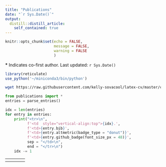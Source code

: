```yaml
---
title: "Publications"
date: "`r Sys.Date()`"
output:
  distill::distill_article:
    self_contained: true
---
```


```r
knitr::opts_chunk$set(echo = FALSE,
                      message = FALSE,
                      warning = FALSE
                      )
```

<script type='text/javascript' src='https://d1bxh8uas1mnw7.cloudfront.net/assets/embed.js'></script> <!-- for altmetrics badges -->

<!-- 
[Google Scholar profile](https://scholar.google.com/citations?user=TlglgLgAAAAJ)-->

**\*** Indicates co-first author. Last updated: `r Sys.Date()`


```r
library(reticulate)
use_python('~/miniconda3/bin/python')
```

```bash
wget https://raw.githubusercontent.com/kelly-sovacool/latex-cv/master/cv_KLS.bib -O cv_KLS.bib
```

```python
from publications import *
entries = parse_entries()
```

<table style="width:100%">
  <tr>
    <th> </th>
    <th> </th>
    <th> </th> 
    <th> </th>
  </tr>
```python
idx = len(entries)
for entry in entries:
    print("<tr>\n",
          f'<td  style="vertical-align:top">{idx}.',
          f'<td>{entry.bib}',
          f'<td>{entry.altmetric(badge_type = "donut")}',
          f'<td>{entry.github_badge(font_size_px = 48)}',
          sep = "</td>\n",
          end = "</tr>\n")
    idx -= 1

```
</table>
